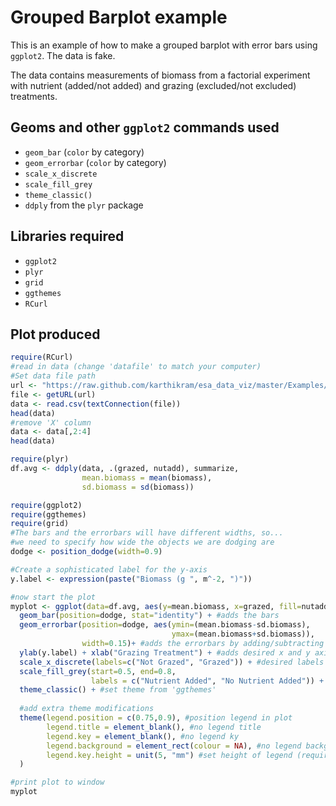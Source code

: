 Grouped Barplot example
========================================================

This is an example of how to make a grouped barplot with error bars using ``ggplot2``. The data is fake.

The data contains measurements of biomass from a factorial experiment with nutrient (added/not added) and grazing (excluded/not excluded) treatments.

Geoms and other ``ggplot2`` commands used
---------------------------
* ``geom_bar`` (``color`` by category)
* ``geom_errorbar`` (``color`` by category)
* ``scale_x_discrete``
* ``scale_fill_grey``
* ``theme_classic()``
* ``ddply`` from the ``plyr`` package

Libraries required
---------------------------
* ``ggplot2``
* ``plyr``
* ``grid``
* ``ggthemes``
* ``RCurl``

Plot produced
------------------------------------------


```r

require(RCurl)
#read in data (change 'datafile' to match your computer)
#Set data file path
url <- "https://raw.github.com/karthikram/esa_data_viz/master/Examples/GroupedBarplot_Errorbars/GrazingData.csv"
file <- getURL(url)
data <- read.csv(textConnection(file))
head(data)
#remove 'X' column
data <- data[,2:4]
head(data)

require(plyr)
df.avg <- ddply(data, .(grazed, nutadd), summarize,
                mean.biomass = mean(biomass), 
                sd.biomass = sd(biomass))

require(ggplot2)
require(ggthemes)
require(grid)
#The bars and the errorbars will have different widths, so...
#we need to specify how wide the objects we are dodging are
dodge <- position_dodge(width=0.9)

#Create a sophisticated label for the y-axis
y.label <- expression(paste("Biomass (g ", m^-2, ")"))

#now start the plot
myplot <- ggplot(data=df.avg, aes(y=mean.biomass, x=grazed, fill=nutadd)) +
  geom_bar(position=dodge, stat="identity") + #adds the bars
  geom_errorbar(position=dodge, aes(ymin=(mean.biomass-sd.biomass), 
                                    ymax=(mean.biomass+sd.biomass)),
                width=0.15)+ #adds the errorbars by adding/subtracting std. devs.
  ylab(y.label) + xlab("Grazing Treatment") + #adds desired x and y axis labels
  scale_x_discrete(labels=c("Not Grazed", "Grazed")) + #desired labels for x axis
  scale_fill_grey(start=0.5, end=0.8,
                  labels = c("Nutrient Added", "No Nutrient Added")) + #set colors and labels for bar groups
  theme_classic() + #set theme from 'ggthemes'
  
  #add extra theme modifications
  theme(legend.position = c(0.75,0.9), #position legend in plot
        legend.title = element_blank(), #no legend title
        legend.key = element_blank(), #no legend ky
        legend.background = element_rect(colour = NA), #no legend background color
        legend.key.height = unit(5, "mm") #set height of legend (requires 'grid' library)
  ) 

#print plot to window
myplot



```
